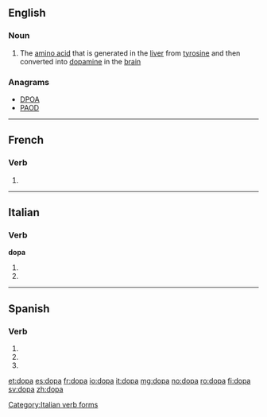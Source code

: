==English==

===Noun===
{{en-noun|-}}

# The [[amino acid]] {{term|dihydroxyphenylalanine}} that is generated in the [[liver]] from [[tyrosine]] and then converted into [[dopamine]] in the [[brain]]

===Anagrams===
* [[DPOA#English|DPOA]]
* [[PAOD#English|PAOD]]

----

==French==

===Verb===
{{fr-verb-form}}

# {{conjugation of|doper||3|s|[[past historic]]|lang=fr}}

----

==Italian==

===Verb===
'''dopa'''

# {{conjugation of|dopare||3|s|pres|ind|lang=it}}
# {{conjugation of|dopare||2|s|imp|lang=it}}

[[Category:Italian verb forms]]

----

==Spanish==

===Verb===
{{es-verb-form|dopar}}

# {{es-verb form of|ending=ar|mood=imperative|sense=affirmative|pers=2|formal=no|number=singular|dopar}}
# {{es-verb form of|ending=ar|mood=indicative|tense=present|pers=2|formal=yes|number=singular|dopar}}
# {{es-verb form of|ending=ar|mood=indicative|tense=present|pers=3|number=singular|dopar}}

[[et:dopa]]
[[es:dopa]]
[[fr:dopa]]
[[io:dopa]]
[[it:dopa]]
[[mg:dopa]]
[[no:dopa]]
[[ro:dopa]]
[[fi:dopa]]
[[sv:dopa]]
[[zh:dopa]]